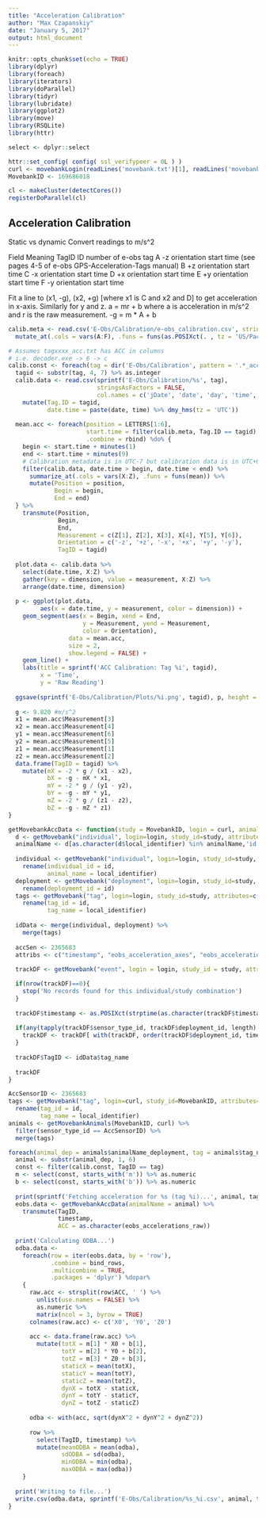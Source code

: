 ```yaml
---
title: "Acceleration Calibration"
author: "Max Czapanskiy"
date: "January 5, 2017"
output: html_document
---
```


```r
knitr::opts_chunk$set(echo = TRUE)
library(dplyr)
library(foreach)
library(iterators)
library(doParallel)
library(tidyr)
library(lubridate)
library(ggplot2)
library(move)
library(RSQLite)
library(httr)

select <- dplyr::select

httr::set_config( config( ssl_verifypeer = 0L ) )
curl <- movebankLogin(readLines('movebank.txt')[1], readLines('movebank.txt')[2])
MovebankID <- 169686018

cl <- makeCluster(detectCores())
registerDoParallel(cl)
```

## Acceleration Calibration
Static vs dynamic
Convert readings to m/s^2

Field	Meaning
TagID ID number of e-obs tag
A	    -z orientation start time (see pages 4-5 of e-obs GPS-Acceleration-Tags manual)
B	    +z orientation start time
C	    -x orientation start time
D	    +x orientation start time
E	    +y orientation start time
F	    -y orientation start time

Fit a line to (x1, -g), (x2, +g) [where x1 is C and x2 and D] to get acceleration in x-axis. Similarly for y and z.
a = mr + b
where a is acceleration in m/s^2 and r is the raw measurement.
-g = m * A + b

```r
calib.meta <- read.csv('E-Obs/Calibration/e-obs_calibration.csv', stringsAsFactors = FALSE) %>%
  mutate_at(.cols = vars(A:F), .funs = funs(as.POSIXct(. , tz = 'US/Pacific')))

# Assumes tagxxxx_acc.txt has ACC in columns
# i.e. decoder.exe -> 6 -> c
calib.const <- foreach(tag = dir('E-Obs/Calibration', pattern = '.*_acc.txt'), .combine = rbind) %do% {
  tagid <- substr(tag, 4, 7) %>% as.integer
  calib.data <- read.csv(sprintf('E-Obs/Calibration/%s', tag),
                         stringsAsFactors = FALSE,
                         col.names = c('jDate', 'date', 'day', 'time', 'X', 'Y', 'Z')) %>%
    mutate(Tag.ID = tagid,
           date.time = paste(date, time) %>% dmy_hms(tz = 'UTC')) 
  
  mean.acc <- foreach(position = LETTERS[1:6],
                      start.time = filter(calib.meta, Tag.ID == tagid) %>% select(A:F),
                      .combine = rbind) %do% {
    begin <- start.time + minutes(1)
    end <- start.time + minutes(9)
    # Calibration metadata is in UTC-7 but calibration data is in UTC+0 so you'll get an inconsistent tzone warning
    filter(calib.data, date.time > begin, date.time < end) %>%
      summarize_at(.cols = vars(X:Z), .funs = funs(mean)) %>%
      mutate(Position = position,
             Begin = begin,
             End = end)
  } %>%
    transmute(Position,
              Begin,
              End,
              Measurement = c(Z[1], Z[2], X[3], X[4], Y[5], Y[6]),
              Orientation = c('-z', '+z', '-x', '+x', '+y', '-y'),
              TagID = tagid)
  
  plot.data <- calib.data %>%
    select(date.time, X:Z) %>%
    gather(key = dimension, value = measurement, X:Z) %>% 
    arrange(date.time, dimension) 
  
  p <- ggplot(plot.data,
         aes(x = date.time, y = measurement, color = dimension)) +
    geom_segment(aes(x = Begin, xend = End,
                     y = Measurement, yend = Measurement,
                     color = Orientation),
                 data = mean.acc,
                 size = 2,
                 show.legend = FALSE) +
    geom_line() +
    labs(title = sprintf('ACC Calibration: Tag %i', tagid),
         x = 'Time',
         y = 'Raw Reading')
  
  ggsave(sprintf('E-Obs/Calibration/Plots/%i.png', tagid), p, height = 7.5, width = 10, units = 'in')
  
  g <- 9.820 #m/s^2
  x1 = mean.acc$Measurement[3]
  x2 = mean.acc$Measurement[4]
  y1 = mean.acc$Measurement[6]
  y2 = mean.acc$Measurement[5]
  z1 = mean.acc$Measurement[1]
  z2 = mean.acc$Measurement[2]
  data.frame(TagID = tagid) %>%
    mutate(mX = -2 * g / (x1 - x2),
           bX = -g - mX * x1,
           mY = -2 * g / (y1 - y2),
           bY = -g - mY * y1,
           mZ = -2 * g / (z1 - z2),
           bZ = -g - mZ * z1)
}
```

```r
getMovebankAccData <- function(study = MovebankID, login = curl, animalName = 'RFBO01') {
  d <- getMovebank("individual", login=login, study_id=study, attributes=c('id','local_identifier'))
  animalName <- d[as.character(d$local_identifier) %in% animalName,'id']
  
  individual <- getMovebank("individual", login=login, study_id=study, id=animalName, attributes=c("id", "local_identifier")) %>%
    rename(individual_id = id,
           animal_name = local_identifier)
  deployment <- getMovebank("deployment", login=login, study_id=study, attributes=c("individual_id","tag_id","id"), individual_id=animalName) %>%
    rename(deployment_id = id)
  tags <- getMovebank("tag", login=login, study_id=study, attributes=c("id", "local_identifier")) %>%
    rename(tag_id = id,
           tag_name = local_identifier)
  
  idData <- merge(individual, deployment) %>%
    merge(tags)
  
  accSen <- 2365683
  attribs <- c("timestamp", "eobs_acceleration_axes", "eobs_acceleration_sampling_frequency_per_axis", "eobs_accelerations_raw", "sensor_type_id", "deployment_id", "event_id")
  
  trackDF <- getMovebank("event", login = login, study_id = study, attributes = attribs , deployment_id = idData$deployment, sensor_type_id = accSen)

  if(nrow(trackDF)==0){
    stop('No records found for this individual/study combination')
  }
  
  trackDF$timestamp <- as.POSIXct(strptime(as.character(trackDF$timestamp), format = "%Y-%m-%d %H:%M:%OS",tz="UTC"), tz="UTC")
  
  if(any(tapply(trackDF$sensor_type_id, trackDF$deployment_id, length)!=1)){# data comes in ordered by sensor but needs to be ordered by timestamp
    trackDF <- trackDF[ with(trackDF, order(trackDF$deployment_id, timestamp)) , ]  
  }
  
  trackDF$TagID <- idData$tag_name
  
  trackDF
}

AccSensorID <- 2365683
tags <- getMovebank("tag", login=curl, study_id=MovebankID, attributes=c("id", "local_identifier")) %>%
  rename(tag_id = id,
         tag_name = local_identifier)
animals <- getMovebankAnimals(MovebankID, curl) %>%
  filter(sensor_type_id == AccSensorID) %>%
  merge(tags)

foreach(animal_dep = animals$animalName_deployment, tag = animals$tag_name) %do% {
  animal <- substr(animal_dep, 1, 6)
  const <- filter(calib.const, TagID == tag)
  m <- select(const, starts_with('m')) %>% as.numeric
  b <- select(const, starts_with('b')) %>% as.numeric
  
  print(sprintf('Fetching acceleration for %s (tag %i)...', animal, tag))
  eobs.data <- getMovebankAccData(animalName = animal) %>% 
    transmute(TagID, 
              timestamp, 
              ACC = as.character(eobs_accelerations_raw))
  
  print('Calculating ODBA...')
  odba.data <- 
    foreach(row = iter(eobs.data, by = 'row'),
            .combine = bind_rows,
            .multicombine = TRUE,
            .packages = 'dplyr') %dopar%
    {
      raw.acc <- strsplit(row$ACC, ' ') %>%
        unlist(use.names = FALSE) %>%
        as.numeric %>%
        matrix(ncol = 3, byrow = TRUE)
      colnames(raw.acc) <- c('X0', 'Y0', 'Z0')
      
      acc <- data.frame(raw.acc) %>%
        mutate(totX = m[1] * X0 + b[1],
               totY = m[2] * Y0 + b[2],
               totZ = m[3] * Z0 + b[3],
               staticX = mean(totX),
               staticY = mean(totY),
               staticZ = mean(totZ),
               dynX = totX - staticX,
               dynY = totY - staticY,
               dynZ = totZ - staticZ)
      
      odba <- with(acc, sqrt(dynX^2 + dynY^2 + dynZ^2))
      
      row %>%
        select(TagID, timestamp) %>%
        mutate(meanODBA = mean(odba),
               sdODBA = sd(odba),
               minODBA = min(odba),
               maxODBA = max(odba))
    }
  
  print('Writing to file...')
  write.csv(odba.data, sprintf('E-Obs/Calibration/%s_%i.csv', animal, tag), row.names = FALSE)
}
```
